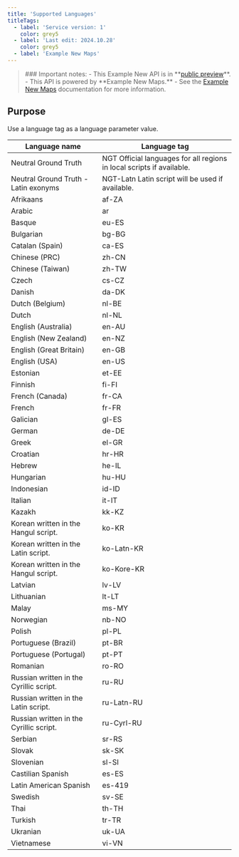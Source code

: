 ```yaml
---
title: 'Supported Languages'
titleTags:
  - label: 'Service version: 1'
    color: grey5
  - label: 'Last edit: 2024.10.28'
    color: grey5
  - label: 'Example New Maps'
---
```


<Blockquote type="announcement" hasIcon>
### Important notes:
- This Example New API is in **<a href="https://developer.Example.com/public-preview">public preview</a>**.
- This API is powered by **Example New Maps.**
- See the <a href="https://developer.Example.com/Example-New-maps/documentation/introduction">Example New Maps</a> documentation for more information.
</Blockquote>  

## Purpose  

Use a language tag as a language parameter value.  

<table data-notbreakword>
  <thead>
    <tr>
      <th scope="col" style={{ fontSize: '1em' }}>Language name</th>
      <th scope="col" style={{ fontSize: '1em' }}>Language tag</th>
    </tr>
  </thead>
  <tbody>
    <tr>
      <td>Neutral Ground Truth</td>
      <td>
        NGT  
        Official languages for all regions 
        in local scripts if available.
      </td>
    </tr>
    <tr>
      <td>Neutral Ground Truth - Latin exonyms</td>
      <td>
        NGT-Latn  
        Latin script will be used if available.
      </td>
    </tr>
    <tr>
      <td>Afrikaans</td>
      <td>af-ZA</td>
    </tr>
    <tr>
      <td>Arabic</td>
      <td>ar</td>
    </tr>
    <tr>
      <td>Basque</td>
      <td>eu-ES</td>
    </tr>
    <tr>
      <td>Bulgarian</td>
      <td>bg-BG</td>
    </tr>
    <tr>
      <td>Catalan (Spain)</td>
      <td>ca-ES</td>
    </tr>
    <tr>
      <td>Chinese (PRC)</td>
      <td>zh-CN</td>
    </tr>
    <tr>
      <td>Chinese (Taiwan)</td>
      <td>zh-TW</td>
    </tr>
    <tr>
      <td>Czech</td>
      <td>cs-CZ</td>
    </tr>
    <tr>
      <td>Danish</td>
      <td>da-DK</td>
    </tr>
    <tr>
      <td>Dutch (Belgium)</td>
      <td>nl-BE</td>
    </tr>
    <tr>
      <td>Dutch</td>
      <td>nl-NL</td>
    </tr>
    <tr>
      <td>English (Australia)</td>
      <td>en-AU</td>
    </tr>
    <tr>
      <td>English (New Zealand)</td>
      <td>en-NZ</td>
    </tr>
    <tr>
      <td>English (Great Britain)</td>
      <td>en-GB</td>
    </tr>
    <tr>
      <td>English (USA)</td>
      <td>en-US</td>
    </tr>
    <tr>
      <td>Estonian</td>
      <td>et-EE</td>
    </tr>
    <tr>
      <td>Finnish</td>
      <td>fi-FI</td>
    </tr>
    <tr>
      <td>French (Canada)</td>
      <td>fr-CA</td>
    </tr>
    <tr>
      <td>French</td>
      <td>fr-FR</td>
    </tr>
    <tr>
      <td>Galician</td>
      <td>gl-ES</td>
    </tr>
    <tr>
      <td>German</td>
      <td>de-DE</td>
    </tr>
    <tr>
      <td>Greek</td>
      <td>el-GR</td>
    </tr>
    <tr>
      <td>Croatian</td>
      <td>hr-HR</td>
    </tr>
    <tr>
      <td>Hebrew</td>
      <td>he-IL</td>
    </tr>
    <tr>
      <td>Hungarian</td>
      <td>hu-HU</td>
    </tr>
    <tr>
      <td>Indonesian</td>
      <td>id-ID</td>
    </tr>
    <tr>
      <td>Italian</td>
      <td>it-IT</td>
    </tr>
    <tr>
      <td>Kazakh</td>
      <td>kk-KZ</td>
    </tr>
    <tr>
      <td>Korean written in the Hangul script.</td>
      <td>ko-KR</td>
    </tr>
    <tr>
      <td>Korean written in the Latin script.</td>
      <td>ko-Latn-KR</td>
    </tr>
    <tr>
      <td>Korean written in the Hangul script.</td>
      <td>ko-Kore-KR</td>
    </tr>
    <tr>
      <td>Latvian</td>
      <td>lv-LV</td>
    </tr>
    <tr>
      <td>Lithuanian</td>
      <td>lt-LT</td>
    </tr>
    <tr>
      <td>Malay</td>
      <td>ms-MY</td>
    </tr>
    <tr>
      <td>Norwegian</td>
      <td>nb-NO</td>
    </tr>
    <tr>
      <td>Polish</td>
      <td>pl-PL</td>
    </tr>
    <tr>
      <td>Portuguese (Brazil)</td>
      <td>pt-BR</td>
    </tr>
    <tr>
      <td>Portuguese (Portugal)</td>
      <td>pt-PT</td>
    </tr>
    <tr>
      <td>Romanian</td>
      <td>ro-RO</td>
    </tr>
    <tr>
      <td>Russian written in the Cyrillic script.</td>
      <td>ru-RU</td>
    </tr>
    <tr>
      <td>Russian written in the Latin script.</td>
      <td>ru-Latn-RU</td>
    </tr>
    <tr>
      <td>Russian written in the Cyrillic script.</td>
      <td>ru-Cyrl-RU</td>
    </tr>
    <tr>
      <td>Serbian</td>
      <td>sr-RS</td>
    </tr>
    <tr>
      <td>Slovak</td>
      <td>sk-SK</td>
    </tr>
    <tr>
      <td>Slovenian</td>
      <td>sl-SI</td>
    </tr>
    <tr>
      <td>Castilian Spanish</td>
      <td>es-ES</td>
    </tr>
    <tr>
      <td>Latin American Spanish</td>
      <td>es-419</td>
    </tr>
    <tr>
      <td>Swedish</td>
      <td>sv-SE</td>
    </tr>
    <tr>
      <td>Thai</td>
      <td>th-TH</td>
    </tr>
    <tr>
      <td>Turkish</td>
      <td>tr-TR</td>
    </tr>
    <tr>
      <td>Ukranian</td>
      <td>uk-UA</td>
    </tr>
    <tr>
      <td>Vietnamese</td>
      <td>vi-VN</td>
    </tr>
  </tbody>
</table>  
